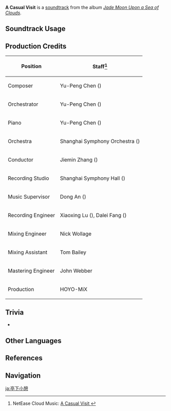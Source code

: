 {{Soundtrack Infobox
|image          = Jade Moon Upon a Sea of Clouds.png
|album          = Jade Moon Upon a Sea of Clouds
|disc           = 2
|number         = 42
|featured       =
|featured2      =
|featured3      =
|featured_disc  =
|featured_disc2 =
|featured_disc3 =
|youtube_id     = gE976747Luo
|spotify_id     = 7qpnskDLf5FFXVnNldbXeo
|previous       = Adeptus' Retirement
|next           = A Serendipitous Encounter
}}
'''A Casual Visit''' is a [[soundtrack]] from the album ''[[Jade Moon Upon a Sea of Clouds]]''.

==Soundtrack Usage==
{{Soundtrack Usage
|location = Qingyun Peak//night; rain;;Mt. Aocang//night; rain;;Mt. Hulao//night; rain;;Nantianmen//night; rain
}}

==Production Credits==
{| class="wikitable"
! Position
! Staff<ref>NetEase Cloud Music: [https://music.163.com/#/song?id=1492275929 A Casual Visit {{zh|亭台闲坐}}]</ref>
|-
! Composer
| Yu-Peng Chen ({{zh|陈致逸}})
|-
! Orchestrator
| Yu-Peng Chen ({{zh|陈致逸}})
|-
! Piano
| Yu-Peng Chen ({{zh|陈致逸}})
|-
! Orchestra
| Shanghai Symphony Orchestra ({{zh|上海交响乐团}})
|-
! Conductor
| Jiemin Zhang ({{zh|张洁敏}})
|-
! Recording Studio
| Shanghai Symphony Hall ({{zh|上海交响乐团音乐厅}})
|-
! Music Supervisor
| Dong An ({{zh|安栋}})
|-
! Recording Engineer
| Xiaoxing Lu ({{zh|陆晓幸}}), Dalei Fang ({{zh|房大磊}})
|-
! Mixing Engineer
| Nick Wollage
|-
! Mixing Assistant
| Tom Bailey
|-
! Mastering Engineer
| John Webber
|-
! Production
| HOYO-MiX
|}

==Trivia==
* {{Transclude|Above the Sea of Clouds|JueyunKarstLeitmotif|section=1}}

==Other Languages==
{{Other Languages
|en      = A Casual Visit
|zhs     = 亭台闲坐
|zhs_rm  = Tíngtái Xiánzuò
|zht     = 亭台閒坐
|zht_rm  = Tíngtái Xiánzuò
|zh_tl   = A Leisurely Break in the Pavilion
|ja      = 亭下小憩
|ja_rm   = Teika Shoukei{{Assumed}}
|ja_tl   = A Short Break Under the Arbor
}}

==References==
{{Reflist}}

==Navigation==
{{Soundtrack Navbox|Jade Moon Upon a Sea of Clouds}}

[[ja:亭下小憩]]